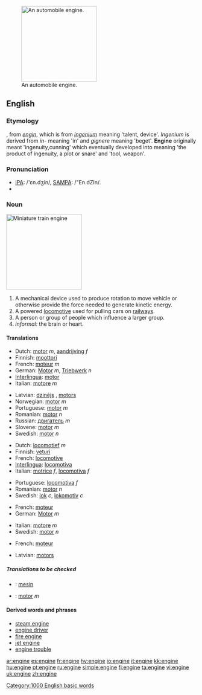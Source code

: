 [[Image:Mercedes V6 DTM Rennmotor 1996.jpg|thumb|200px|right|An automobile engine.]]
==English==

===Etymology===
{{ME.}}, from {{OF.}} ''[[engin]]'', which is from {{L.}} ''[[ingenium]]'' meaning 'talent, device'. ''Ingenium'' is derived from ''in-'' meaning 'in' and ''gignere'' meaning 'beget'. '''Engine''' originally meant 'ingenuity,cunning' which eventually developed into meaning 'the product of ingenuity, a plot or snare' and 'tool, weapon'.

===Pronunciation===
* [[w:IPA_chart_for_English|IPA]]: /'ɛn.dʒin/, [[w:SAMPA/English|SAMPA]]: /"En.dZIn/.
*{{audio|en-us-engine.ogg|Audio (US)}}

===Noun===
{{wikipedia}}
[[Image:Miniature Railway.JPG|thumb|right|200px|Miniature train '''engine''']]
{{en-noun}}

# A mechanical device used to produce rotation to move vehicle or otherwise provide the force needed to generate kinetic energy.
# A powered [[locomotive]] used for pulling cars on [[railway]]s.
# A person or group of people which influence a larger group.
# ''informal:'' the brain or heart.

====Translations====
{{trans-top|mechanical device}}
*Dutch: [[motor]] ''m'', [[aandrijving]] ''f''
*Finnish: [[moottori]]
*French: [[moteur]] ''m''
*German: [[Motor]] ''m'', [[Triebwerk]] ''n''
*[[Interlingua]]: [[motor]]
*Italian: [[motore]] ''m''
{{trans-mid}}
*Latvian: [[dzinējs]] {{m}}, [[motors]] {{m}}
*Norwegian: [[motor]] ''m''
*Portuguese: [[motor]] ''m''
*Romanian: [[motor]] ''n''
*Russian: [[двигатель]] ''m''
*Slovene: [[motor]] ''m''
*Swedish: [[motor]] ''n''
{{trans-bottom}}

{{trans-top|locomotive}}
*Dutch: [[locomotief]] ''m''
*Finnish: [[veturi]]
*French: [[locomotive]] {{f}}
*[[Interlingua]]: [[locomotiva]]
*Italian: [[motrice]] ''f'', [[locomotiva]] ''f''
{{trans-mid}}
*Portuguese: [[locomotiva]] ''f''
*Romanian: [[motor]] ''n''
*Swedish: [[lok]] ''c'', [[lokomotiv]] ''c''
{{trans-bottom}}

{{trans-top|influential group}}
*French: [[moteur]] {{m}}
*German: [[Motor]] ''m''
{{trans-mid}}
*Italian: [[motore]] ''m''
*Swedish: [[motor]] ''n''
{{trans-bottom}}

{{trans-top|brain or heart}}
*French: [[moteur]] {{m}}
{{trans-mid}}
*Latvian: [[motors]] {{m}}
{{trans-bottom}}

=====Translations to be checked=====
{{checktrans}}

*{{ttbc|Indonesian}}: [[mesin]]
*{{ttbc|Spanish}}: [[motor]] ''m''

====Derived words and phrases====
*[[steam engine]]
*[[engine driver]]
*[[fire engine]]
*[[jet engine]]
*[[engine trouble]]

[[Category:1000 English basic words]]

[[ar:engine]]
[[es:engine]]
[[fr:engine]]
[[hy:engine]]
[[io:engine]]
[[it:engine]]
[[kk:engine]]
[[hu:engine]]
[[pt:engine]]
[[ru:engine]]
[[simple:engine]]
[[fi:engine]]
[[ta:engine]]
[[vi:engine]]
[[uk:engine]]
[[zh:engine]]